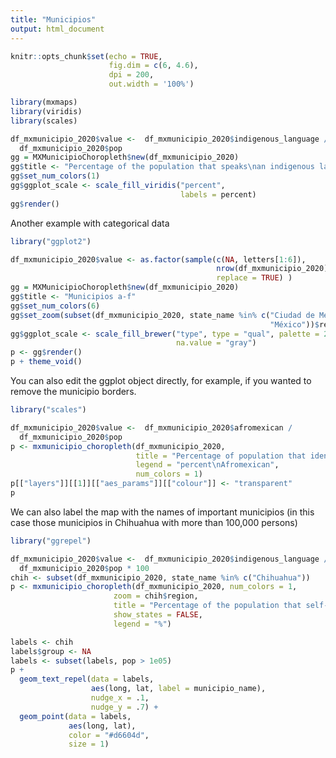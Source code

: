 ```yaml
---
title: "Municipios"
output: html_document
---
```


```r
knitr::opts_chunk$set(echo = TRUE, 
                      fig.dim = c(6, 4.6), 
                      dpi = 200, 
                      out.width = '100%')
```

```r
library(mxmaps)
library(viridis)
library(scales)

df_mxmunicipio_2020$value <-  df_mxmunicipio_2020$indigenous_language / 
  df_mxmunicipio_2020$pop 
gg = MXMunicipioChoropleth$new(df_mxmunicipio_2020)
gg$title <- "Percentage of the population that speaks\nan indigenous language"
gg$set_num_colors(1)
gg$ggplot_scale <- scale_fill_viridis("percent", 
                                      labels = percent)
gg$render()
```

Another example with categorical data

```r
library("ggplot2")

df_mxmunicipio_2020$value <- as.factor(sample(c(NA, letters[1:6]),
                                              nrow(df_mxmunicipio_2020),
                                              replace = TRUE) )
gg = MXMunicipioChoropleth$new(df_mxmunicipio_2020)
gg$title <- "Municipios a-f"
gg$set_num_colors(6)
gg$set_zoom(subset(df_mxmunicipio_2020, state_name %in% c("Ciudad de México",
                                                          "México"))$region)
gg$ggplot_scale <- scale_fill_brewer("type", type = "qual", palette = 2,
                                     na.value = "gray")
p <- gg$render()
p + theme_void()
```
You can also edit the ggplot object directly, for example, if you wanted to remove the municipio borders.

```r
library("scales")

df_mxmunicipio_2020$value <-  df_mxmunicipio_2020$afromexican / 
  df_mxmunicipio_2020$pop 
p <- mxmunicipio_choropleth(df_mxmunicipio_2020,
                            title = "Percentage of population that identifies as Afromexican", 
                            legend = "percent\nAfromexican",
                            num_colors = 1) 
p[["layers"]][[1]][["aes_params"]][["colour"]] <- "transparent"
p
```

We can also label the map with the names of important municipios (in this case those municipios in Chihuahua with more than 100,000 persons)

```r
library("ggrepel")

df_mxmunicipio_2020$value <-  df_mxmunicipio_2020$indigenous_language /
  df_mxmunicipio_2020$pop * 100
chih <- subset(df_mxmunicipio_2020, state_name %in% c("Chihuahua"))
p <- mxmunicipio_choropleth(df_mxmunicipio_2020, num_colors = 1,
                       zoom = chih$region,
                       title = "Percentage of the population that self-identifies\nas indigenous in Chihuahua",
                       show_states = FALSE,
                       legend = "%")

labels <- chih
labels$group <- NA
labels <- subset(labels, pop > 1e05)
p +
  geom_text_repel(data = labels, 
                  aes(long, lat, label = municipio_name), 
                  nudge_x = .1, 
                  nudge_y = .7) +
  geom_point(data = labels, 
             aes(long, lat), 
             color = "#d6604d",
             size = 1)
```

